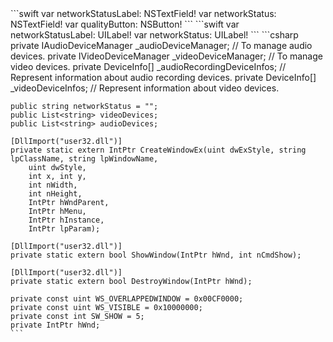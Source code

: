 <PlatformWrapper platform="macos">
```swift
var networkStatusLabel: NSTextField!
var networkStatus: NSTextField!
var qualityButton: NSButton!
```
</PlatformWrapper>
<PlatformWrapper platform="ios">
```swift
var networkStatusLabel: UILabel!
var networkStatus: UILabel!
```
</PlatformWrapper>
<PlatformWrapper platform="unity">
    ```csharp
    private IAudioDeviceManager _audioDeviceManager; // To manage audio devices.
    private IVideoDeviceManager _videoDeviceManager; // To manage video devices.
    private DeviceInfo[] _audioRecordingDeviceInfos; // Represent information about audio recording devices.
    private DeviceInfo[] _videoDeviceInfos; // Represent information about video devices.

    public string networkStatus = "";
    public List<string> videoDevices;
    public List<string> audioDevices;

    [DllImport("user32.dll")]
    private static extern IntPtr CreateWindowEx(uint dwExStyle, string lpClassName, string lpWindowName,
        uint dwStyle,
        int x, int y,
        int nWidth,
        int nHeight,
        IntPtr hWndParent,
        IntPtr hMenu,
        IntPtr hInstance,
        IntPtr lpParam);

    [DllImport("user32.dll")]
    private static extern bool ShowWindow(IntPtr hWnd, int nCmdShow);

    [DllImport("user32.dll")]
    private static extern bool DestroyWindow(IntPtr hWnd);

    private const uint WS_OVERLAPPEDWINDOW = 0x00CF0000;
    private const uint WS_VISIBLE = 0x10000000;
    private const int SW_SHOW = 5;
    private IntPtr hWnd;
    ```
</PlatformWrapper>
